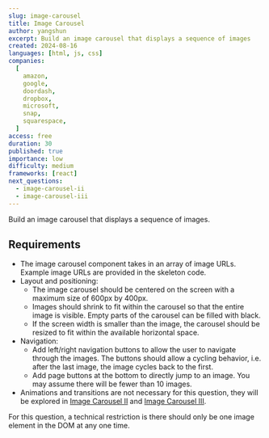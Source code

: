 ```yaml
---
slug: image-carousel
title: Image Carousel
author: yangshun
excerpt: Build an image carousel that displays a sequence of images
created: 2024-08-16
languages: [html, js, css]
companies:
  [
    amazon,
    google,
    doordash,
    dropbox,
    microsoft,
    snap,
    squarespace,
  ]
access: free
duration: 30
published: true
importance: low
difficulty: medium
frameworks: [react]
next_questions:
  - image-carousel-ii
  - image-carousel-iii
---
```


Build an image carousel that displays a sequence of images.

## Requirements

- The image carousel component takes in an array of image URLs. Example image URLs are provided in the skeleton code.
- Layout and positioning:
  - The image carousel should be centered on the screen with a maximum size of 600px by 400px.
  - Images should shrink to fit within the carousel so that the entire image is visible. Empty parts of the carousel can be filled with black.
  - If the screen width is smaller than the image, the carousel should be resized to fit within the available horizontal space.
- Navigation:
  - Add left/right navigation buttons to allow the user to navigate through the images. The buttons should allow a cycling behavior, i.e. after the last image, the image cycles back to the first.
  - Add page buttons at the bottom to directly jump to an image. You may assume there will be fewer than 10 images.
- Animations and transitions are not necessary for this question, they will be explored in [Image Carousel II](/questions/user-interface/image-carousel-ii) and [Image Carousel III](/questions/user-interface/image-carousel-iii).

For this question, a technical restriction is there should only be one image element in the DOM at any one time.
